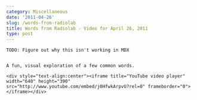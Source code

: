 ```yaml
---
category: Miscellaneous
date: '2011-04-26'
slug: /words-from-radiolab
title: Words from Radiolab - Video for April 26, 2011
type: post
---
```



```
TODO: Figure out why this isn't working in MDX


A fun, visual exploration of a few common words. 

<div style="text-align:center"><iframe title="YouTube video player" width="640" height="390" src="http://www.youtube.com/embed/j0HfwkArpvU?rel=0" frameborder="0"> </iframe></div>
```
